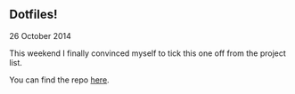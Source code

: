 ## Dotfiles!

<time dateTime="2014-10-26">26 October 2014</time>

This weekend I finally convinced myself to tick this one off from the project list.

You can find the repo [here](https://github.com/tvararu/dotfiles).
